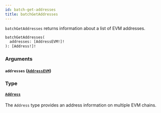 ```yaml
---
id: batch-get-addresses
title: batchGetAddresses
---
```



`batchGetAddresses` returns information about a list of EVM addresses.

```graphql
batchGetAddresses(
  addresses: [AddressEVM!]!
): [Address!]!
```


### Arguments

#### `addresses` ([`AddressEVM`](/cyberconnect/reference/scalars/address-evm))




### Type

#### [`Address`](/cyberconnect/reference/objects/address) 

The `Address` type provides an address information on multiple EVM chains.




